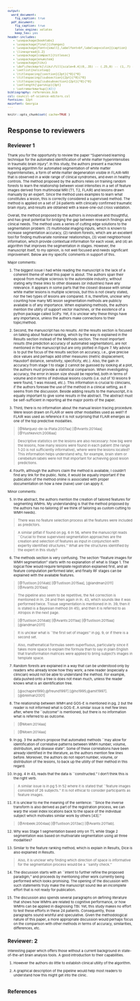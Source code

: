 ```yaml
---
output:
  word_document:
    fig_caption: true
  pdf_document:
    fig_caption: true
    latex_engine: xelatex
    keep_tex: yes
header-includes:
   - \usepackage{booktabs}
   - \usepackage[final]{changes}
   - \usepackage[font={small},labelfont=bf,labelsep=colon]{caption}
   - \linespread{1.2}
   - \usepackage[compact]{titlesec}
   - \usepackage{enumitem}
   - \usepackage{tikz}
   - \def\checkmark{\tikz\fill[scale=0.4](0,.35) -- (.25,0) -- (1,.7) -- (.25,.15) -- cycle;}
   - \setlist{nolistsep}
   - \titlespacing{\section}{2pt}{*0}{*0}
   - \titlespacing{\subsection}{2pt}{*0}{*0}
   - \titlespacing{\subsubsection}{2pt}{*0}{*0}
   - \setlength{\parskip}{3pt}
   - \setremarkmarkup{(#2)}
bibliography: references.bib
csl: council-of-science-editors.csl
fontsize: 12pt
mainfont: Georgia
---
```


<style type="text/css">
body,
code.bash{
  font-size: 8px;
}
pre {
  font-size: 8px
}
</style>



```r
knitr::opts_chunk$set( cache=TRUE )
```

# Response to reviewers

_\textcolor{blue}{We appreciate the time spent by the editors and reviewers in
assessing our manuscript.  Please see below for a point-by-point response to the
issues raised.}_

## Reviewer 1

Thank you for the opportunity to review the paper "Supervised learning
technique for the automated identification of white matter
hyperintensities in traumatic brain injury". In this study, the authors
present a machine learning algorithm for automated segmentation of white
matter hyperintensities, a form of white matter degeneration visible in
FLAIR-MRI that is observed in a wide range of clinical syndromes, and
even in healthy controls. The method proposed by the authors relies on
training random forests to learn the relationship between voxel
intensities in a set of feature images derived from multimodal MRI (T1,
T2, FLAIR) and lesions drawn manually by an expert. Since the method uses
examples to learn what constitutes a lesion, this is correctly considered
a supervised method. The method is applied on a set of 24 patients with
clinically confirmed traumatic brain injury, and results are obtained
with a leave-one-out cross validation.

Overall, the method proposed by the authors is innovative and thoughtful,
and has great potential for bridging the gap between research findings
and clinical needs. The method uses a series of cutting edge solutions to
the segmentation problem: (1) multimodal imaging inputs, which is known
to increase segmentation accuracy, (2) random forests, which are an
excellent tool for finding multivariate nonlinear relationships, (3)
voxel neighborhood information, which provide contextual information for
each voxel, and (4) an algorithm that improves the segmentation in
stages. However, the manuscript itself, to my opinion, is not well
focused and needs significant improvement. Below are my specific comments
in support of this.

> _\textcolor{blue}{We thank the reviewer for the generally positive assessment of our work.  We also
> appreciate the detailed critique below to help us improve specific aspects of the
> presentation.}_

Major comments:

1. The biggest issue I had while reading the manuscript is the lack of a
coherent theme of what this paper is about. The authors span their exposé
from multiple sclerosis to the automobile industry, without stating why
these links to other diseases (or industries) have any relevance. It
appears in some parts that the closest disease with similar white matter
lesions is multiple sclerosis, but this is not clearly stated, nor the
two types of lesions are compared. It is, therefore, unclear why counting
how many MS lesion segmentation methods are publicly available is of any
importance. When explaining methods, the authors mention the utility of
support vector machines, or the existence of a python package called
SciPy. Yet, it is unclear why these things have any importance, unless
the authors make connections to their topic/method.

> _\textcolor{blue}{We reduced the introduction to limit the clinical motivation to a
TBI context and removed mention of multiple sclerosis to remove any assumption of
disease similarity (although the segmentation approaches can be similar).  We also
removed the paragraph dealing with publicly available software for neuroimaging analysis.
}_

2. Second, the manuscript has no results. All the results section is focused
on talking about feature ranking, which by the way is explained in the
Results section instead of the Methods section. The most important
results (the prediction accuracy of automated segmentation), are not
mentioned in the manuscript but are only plotted in Figure 7. My advice
is to put the focus of the results section on accuracy, i.e., give
precise dice values and perhaps add other measures (metric displacement,
Hausdorf distance, sensitivity, specificity, etc.). Also, the gain in
accuracy from stage 1 to stage 2 cannot be guessed by looking at a plot,
the authors must provide a statistical comparison. When investigating
accuracy, the error in lesion size should be reported, both in terms of
volume and in terms of individual lesions counts (i.e. out of 10 lesions
9 were found, 1 was missed, etc.). This information is crucial to
clinicians, if the authors foresee the use of the method in a clinical
setting, as it seems from the discussion. Beside adding results to the
manuscript, it is equally important to give some results in the abstract.
The abstract must be self-sufficient in reporting all the major points of
the paper.

> _\textcolor{red}{Nick}_

3. Third, there is no information about the manual lesion tracing procedure.
Were lesion drawn on FLAIR or were other modalities used as well? If
FLAIR was used as reference it is not surprising that FLAIR emerges as
one of the top predictive modalities.

> _\textcolor{blue}{We added the following to the Methods section:}_

> \textcolor{blue}{The first author (J. R. S.) performed the manual WMH tracings for all 26  subjects.  J. R. S. is a radiologist certified by the American Board of Radiology, with a certificate of advanced qualification in vascular and interventional radiology, over 18 years of research experience in TBI, and 6 years of clinical imaging experience.  All multi-modal MR dicom image slices were converted to the nifti file format. Given the utility of the FLAIR sequence in detecting white matter lesions in TBI}  [@Marquez-de-la-Plata:2007aa]\textcolor{blue}{, all nifti image volumes for each subject were rigidly aligned to the FLAIR image of that subject using the ANTs software} [@Avants:2014aa] \textcolor{blue}{.  The normalized MRI volumes were then provided to J. R. S. who traced each lesion using the ITK-SNAP tool} [@Yushkevich:2006aa]
> \textcolor{blue}{ which has multi-image overlay capabilities for visualizing all modalities in all three canonical views.}

> Descriptive statistics on the lesions are also necessary: how big were the
> lesions, how many lesions were found in each patient (the range 1-20 is not sufficiently
> informative), where were the lesions located? This information helps
> understand why, for example, brain stem or cerebellum labels were not
> that important for achieving good lesion predictions.

> _\textcolor{blue}{We added the following sentence to the opening paragraph of the
Imaging subsection of the Methods section:}_

> \textcolor{blue}{All lesions were isolated in the white matter of the cerebrum.
Table 1 provides a descriptive statistical summary of the variation in lesion load across the selected cohort.}

> _\textcolor{blue}{as well as the corresponding table:}_

\input{trainingData.tex}

\clearpage

4. Fourth, although the authors claim the method is available, I couldn't
find any link for the public. Note, it would be equally important if the
publication of the method online is associated with proper documentation
on how a new (naive) user can apply it.

> _\textcolor{blue}{Our methodological publication history demonstrates that we are
very supportive of open science and have released both code and data in conjunction
with these publications in public forums, such as github.  However, permission to
publicly release the data for this data has not yet been obtained and so we removed
the mention of public availability.  However, when we do get permission, it will
be posted to the github repository associated with this manuscript
(https://github.com/ntustison/WatchMeHyperventilate) for future readers.
}_

Minor comments:

5. In the abstract, the authors mention the creation of tailored features
for segmenting WMHs. My understanding is that the method proposed by the
authors has no tailoring (if we think of tailoring as custom cutting to
WMH needs).

> _\textcolor{blue}{We removed the word ``tailor'' in its various forms in the
manuscript to avoid the misreading described by the reviewer.}_

> There was no feature selection process all the features were
> included as predictors.

> _\textcolor{blue}{Although feature selection is mentioned in the manuscript, nowhere
do we mention or imply any type of computational feature selection.  There was
a feature selection process in that we selected ones from the myriad feature images that
one can possibly produce based on our targeted application, i.e. WMHs.}_

> A similar pitfall if found on pg. 6 ln 56, where
> the manuscript reads ``Crucial to these supervised segmentation approaches
> are the creation and selection of features as input in conjunction with
> expertly identified structures.'' What are the structures identified by
> the expert in this study?

> _\textcolor{blue}{For this particular application, white matter hyperintensities
are the structure of interest.  We have re-emphasized this point by writing:
}_

> \textcolor{blue}{Crucial to these supervised segmentation approaches are the creation and selection of
``features'' as input (i.e., feature images constructed from the training data)
in conjunction with expertly identified structures of interest
(i.e., WMHs) for model construction.}

6. The methods section is very confusing. The section "Feature images for
WMH segmentation" starts with no explanation of what is Stage 1. The
logical flow would require template registration explained first, and all
feature computation performed later, and finally RF stages can be
explained with the available features.

> _\textcolor{blue}{We added Figure 1 which gives an overview of the basic workflow.
>   It can be seen below in response to item 2 of Reviewer 2.  We reference
>   this figure numerous times in the text as a visual explanatory aid.}_
> _\textcolor{blue}{We also added a paragraph at the beginning of the "Quantitative analysis" subsection
>   which gives an overview of the methods section including an description of Stage 1 and Stage2.}_
>
>   \textcolor{blue}{Figure 1 provides a graphical overview of the proposed workflow.  The major components
include offline generation of symmetric multimodal templates, the creation of
feature images from the training data which are then employed for statistical
prediction using a concatenated random forest framework.  This framework involves
the use of two random forest models where the outcome (i.e., the tissue
probability estimates) of the first RF model application,
which we denote as ``Stage1 '', is used as input (along with the original set of
feature images) to a refinement RF model segmentation which we denote as ``Stage 2''.
Once these offline steps
are performed, a new, unsegmented subject can then be processed using the proposed pipeline.}
>
> _\textcolor{blue}{We also added a subsection explaining the symmetric multimodal template:}_
>
> \textcolor{blue}{Following} [@Tustison:2014ab] \textcolor{blue}{and} [@Tustison:2015aa], \textcolor{blue}{optimally derived templates
> serve for both brain tissue segmentation (for the derivation of tissue prior probability maps) and generation of asymmetry feature images.
> For this work we use the multi-modal data available from the public MMRR data set}
> [@landman2011]\textcolor{blue}{.  We used all 46 multi-modal acquisitions of that study to produce a multi-modal template according to the procedure described in} [@Avants:2010aa] \textcolor{blue}{which
> results in a mean (in terms of both shape and intensity) multivariate template representing the entire cohort.  Mid-canonical slices of the FLAIR, T1, and T2 components are illustrated in Figure 2.}
>
> _\textcolor{blue}{These changes complement the edits made in response to other review items.}_


> The pipeline also seem to be
> repetitive, the N4 correction is mentioned in ln. 26 and then again in
> ln. 43, which sounds like it was performed twice. Tissue segmentation is
> mentioned in ln. 39, then it is stated is a Bayesian method (ln 45), and
> then it is referred to as Atropos in the next page.

> _\textcolor{blue}{The two mentions of N4 are due to the fact that they are associated
with two distinct pipelines:  1) preparation of the images for extracting feature values
and 2) brain extration and $n$-tissue segmentation.  We rewrote the section in question
to avoid any confusing redundancy:}_

> _\textcolor{blue}{The T1 image is then processed via the ANTs brain
extraction and normal tissue segmentation pipelines}_ [@Tustison:2014ab]
> _\textcolor{blue}{.  The result is a mask delineating the brain
parenchyma and probabilistic estimates of the CSF, gray matter, white matter,
deep gray matter, brain stem, and cerebellum}_ [@Avants:2011aa]
> _\textcolor{blue}{.  These provide the expertly annotated labels for the
first six tissue labels given above.  Tissue prior probability maps for segmentation
are from multi-model optimal symmetric shape/intensity templates}_ [@Tustison:2015aa]
> _\textcolor{blue}{created from the public MMRR data set}_  [@landman2011]
> _\textcolor{blue}{(cf Figure 3).}_



> It is unclear what is ``the first set of images'' in pg. 9, or if there is a second set.

> _\textcolor{blue}{We clarified this confusion by changing the sentence in question from}_

> \textcolor{blue}{To model the intensity information the first set of images simply includes the
> preprocessed and normalized intensity FLAIR, T1, and T2 image voxel values.}

> _\textcolor{blue}{to}_

> \textcolor{blue}{Feature values include the preprocessed FLAIR, T1, and T2 image voxel intensities.}

> Also, mathematical formulas seem superfluous, particularly since it takes more
> space to explain the formula than to say in plain English that
> transformation matrices were applied to bring subject's images in
> template space.

> _\textcolor{blue}{Done.  We removed the mathematical formulas.}_

7. Random forests are explained in a way that can be understood only by
readers who already know how they work; a new reader (especially a
clinician) would not be able to understand the method. For example, data
pushed onto a tree is does not mean much, unless the reader knows what is
an identification tree.

> _\textcolor{blue}{
We revised the explanation of random forests as follows:}_

> \textcolor{blue}{The basic component of
the random forest paradigm is the ``decision tree'' often represented by a flowchart or
graph where internal nodes represent ``tests'', or decisions, and the edges represent the outcome of those tests.  The final, or end, nodes represent the various classsifications produced by traversal through the decision tree.  For the proposed application, individual
voxels (and their corresponding feature values) are introduced at the root of a particular
decision tree and traverse the edges and internal nodes ultimately ending up at one of
the classification nodes according to the tests at each internal node.  A single random
forest model will consist of many such trees (often refered to as an ``ensemble'').}
> \textcolor{blue}{Although decision trees had been extensively studied, the success of employing collections of such weak learners for boosting machine learning performance
(e.g., AdaBoost)} [@schapire1990;@freund1997]
>  \textcolor{blue}{influenced the similarly sytled conglomeration of decision trees into ``forests'' with randomized node optimization} [@ho1995;@amit1997].
\textcolor{blue}{Finally, Breiman} [@breiman2001]
\textcolor{blue}{improved accuracy by random sampling of training data (i.e., ``bagging'') resulting
in the current random forest technique applied here.}
> \textcolor{blue}{As voxels and their feature values are ``pushed'' through each decision tree in the forest,  votes for each label are accumulated and converted to probability values for all classification possiblilities at
each voxel location.}

8. The relationship between WMH and GOS-E is mentioned in pg. 2 but the
reader is not informed what is GOS-E.
A similar issue is met few lines
after, where the ``outcome'' is mentioned, but there is no information what
is referred to as outcome.

> _\textcolor{blue}{The sentence in question reads:}_

> \textcolor{blue}{Further, volume of FLAIR lesions within the corpus
callosum, brainstem, and thalamus in patients with severe TBI correlates
with Glasgow Outcome-Extended (GOS-E) scores.} [@Moen:2014aa]

> _\textcolor{blue}{Although the full phrase corresponding to the acronym
in question is provided prior to the acronym in the text (along with an
explanatory reference), we have added the following clarification:}_

> \textcolor{blue}{Further, volume of FLAIR lesions within the corpus
callosum, brainstem, and thalamus in patients with severe TBI correlates
with Glasgow Outcome-Extended (GOS-E) scores} [@Moen:2014aa]
> \textcolor{blue}{---a numeric groupwise assessment used to
classify ``outcome'' in TBI patients where ``outcome'' refers to the
spectrum of possible prognoses from death to disability to recovery.}

9. In pg. 3 the authors propose that automated methods ``may allow for
identification of correlative patterns between WMH number, volume,
distribution, and disease state''. Some of these correlations have been
already identified in the literature, as the authors mention few lines
before. Moreover, the authors do not report number, volume, or
distribution of the lesions, to back up the utility of their method in
this regard.

> _\textcolor{blue}{We removed the sentence in question.  Also, as mentioned in
response to item 3, we added Table 1.}_

10. In pg. 4 ln 43, reads that the data is ``constructed.'' I don't think this
is the right verb.

> _\textcolor{blue}{We agree that the sentence in question could be read this way.
We have, therefore, clarified the sentence in question to read
``Once the ensemble of decision trees is constructed, data to be classified is ``pushed''
through each decision tree resulting in a single classification ``vote'' per tree.``}_

> A similar issue is in pg 5 ln 52 where it is stated that ``feature images
> consisted of 26 subjects.'' It is not ethical to consider participants as feature
> images.

> _\textcolor{blue}{This was a grammatical mistake, not a question of
ethics.  It has been fixed: ``The feature images
were derived from MR acquisitions of 26 subjects\ldots''}_

11. It is unclear to me the meaning of the sentence: ``Since the inverse
transform is also derived as part of the registration process, we can
warp the voxel index locations back to the space of the individual
subject which motivates similar work by others [43].''

> _\textcolor{blue}{The sentences were rewritten as follows:}_

> \textcolor{blue}{Similar feature images were used in}
[@Anbeek:2004aa]
> \textcolor{blue}{although, unlike the proposed framework, this previous work lacks
> normalization to the standard
> coordinate system provided by the template to dramatically improve spatial specificity
> across all subjects.  To generate these images, the T1 image of each subject is
> registered to the T1 template component using a B-spline variant} [@Tustison:2013ac]
> \textcolor{blue}{of the well-known ANTs Symmetric Normalization (SyN) algorithm} [@Avants:2011ab].
> \textcolor{blue}{Using the derived transforms, the template coordinate images are warped back to the space of the individual subject.}



12. Why was Stage 1 segmentation based only on T1, while Stage 2 segmentation
was based on multivariate segmentation using all three modalities?

> _\textcolor{blue}{We added the following clarification:}_

> \textcolor{blue}{In order to maximize the spatial information for the $n$-tissue segmentation
process following the voxelwise RF classification of Stage 1, we use all three
aligned preprocessed images for multivariate segmentation during the second stage.}

13. Similar to the feature ranking method, which is explain in Results, Dice
is also explained in Results.

> _\textcolor{blue}{We removed the equation for the Dice metric and described the
evaluation procedure in the Methods section.}_

> Also, it is unclear why finding which direction of space is informative for the
> segmentation process would be a ``sanity check.''

> _\textcolor{blue}{We removed this section to avoid unnecessary confusion.}_

14. The discussion starts with an ``intent to further refine the proposed
paradigm,'' and proceeds by mentioning other work currently being
performed which looks promising. The opening of the discussion with such
statements truly make the manuscript sound like an incomplete effort that
is not ready for publication.

> _\textcolor{blue}{We appreciate the positive view of our current work.
The full sentence in question is ``Although only a
single expert was used to produce the manual labelings, our intent is to
further refine the proposed paradigm by crowdsourcing with feedback from
other experts who interact with both the data and methodology.''
In our opinion, simply mentioning specific details regarding future work
does not mean that the manuscript ``sounds like an incomplete effort.''
Rather, it is simply an admission, similar to much of what is reported
in the literature, that our research program is ongoing.}_

15. The discussion also spends several paragraphs on defining literature that
shows how WMHs are related to cognitive performance, or how WMHs can be
applied in diagnosing TBI. Yet, this study makes no effort to test these
efforts in these 24 patients. Consequently, those paragraphs sound
wishful and speculative. Given the methodological nature of this paper, a
more appropriate discussion would perhaps focus on the comparison with
other methods in terms of accuracy, similarities, differences, etc.

> _\textcolor{red}{We removed the paragraphs in question and added the following
comparison discussion:}_

## Reviewer: 2

Interesting paper which offers those without a current background in
state-of-the-art brain analysis tools. A good introduction to their capabilities.

> _\textcolor{blue}{We thank the reviewer for the positive comments regarding our work.}_

1. However the authors do little to establish clinical utility of the
algorithm.

> _\textcolor{blue}{We appreciate
> the opportunity to clarify the precise nature of our contribution which is methodological
> (vs. clinical).  We have shortened the introduction to focus specifically on previous TBI
clinical research involving WMHs and then pointing to the need for automated
techniques to minimize the variability and time requirements of manual
segmentation of WMHs.  This would allow for large-scale studies and potentially more accurate
and reproducible quantitation.
}_

2. A graphical description of the pipeline would help most
readers to understand how this might get into the clinic.

> _\textcolor{blue}{Done.  We added the following figure as a graphical description of
> the pipeline to the manuscript:}_

![\textcolor{blue}{Workflow illustration for the proposed pipeline.  Processing of the multi-modal
input MRI for a single subject, using the multi-modal symmetric template, results in
the generation of the feature images.  These feature images are used as input to the
Stage 1 RF model producing the initial RF probability map estimates.  The Stage 1
voting maps, the original feature images, and the Stage 2 RF model result in the
final voting maps which includes the WMH probability estimate.  Note that the RF models
are constructed once from a set of training data which are processed using the
same feature-construction pipeline as the single-subject input MRI.}](Figures/wmhPipeline.png)

\clearpage

## References
